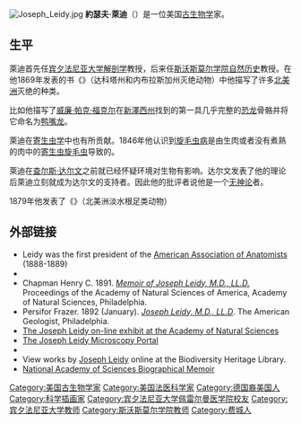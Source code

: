 {{Infobox scientist
|name              = 約瑟夫·萊迪<br>Joseph Leidy
|image             = Joseph Leidy by Gilbert Studios c1870.jpg
|image_size        = 175px
|caption           = Joseph Leidy ''circa'' 1870
|birth_date        = {{Birth date|1823|09|09|mf=yes}}
|birth_place       = {{USA}}[[宾夕法尼亚州|宾夕法尼亚州]][[费城|费城]]
|death_date        = {{Death date and age|1891|04|30|1823|09|09|mf=yes}}
|death_place       = {{USA}}[[宾夕法尼亚州|宾夕法尼亚州]][[费城|费城]]
|residence         = 
|citizenship       = 
|nationality       = {{USA}}
|ethnicity         = 
|field             = [[古生物学|古生物学]]，[[解剖学|解剖学]]，[[寄生虫学|寄生虫学]]
|work_institutions = [[卓克索大学|卓克索大学]]自然科学院<br/> [[宾夕法尼亚大学|宾夕法尼亚大学]]<br/> [[Wagner_Free_Institute_of_Science|Wagner Free Institute of Science]]
|alma_mater        = 
|doctoral_advisor  = 
|doctoral_students = 
|known_for         = 
|author_abbrev_bot = 
|author_abbrev_zoo = 
|influences        = 
|influenced        = 
|prizes            = [[莱尔奖章|莱尔奖章]] {{small|(1884)}}
|religion          = 
|footnotes         = 
|signature         = Joseph Leidy signature.jpg
}}

[[File:Joseph_Leidy.jpg|thumb]]
'''約瑟夫·萊迪'''（{{bd|1823年|9月9日|1891年|4月30日}}）是一位美国[[古生物学|古生物学]]家。

==生平==
萊迪首先任[[宾夕法尼亚大学|宾夕法尼亚大学]][[解剖学|解剖学]]教授，后来任[[斯沃斯莫尔学院|斯沃斯莫尔学院]][[自然历史|自然历史]]教授。在他1869年发表的书《{{lang|en|Extinct Fauna of Dakota and Nebraska}}》（达科塔州和内布拉斯加州灭绝动物）中他描写了许多[[北美洲|北美洲]]灭绝的种类。

比如他描写了[[威廉·帕克·福克尔|威廉·帕克·福克尔]]在[[新澤西州|新澤西州]]找到的第一具几乎完整的[[恐龙|恐龙]]骨骼并将它命名为[[鸭嘴龙|鸭嘴龙]]。

萊迪在[[寄生虫学|寄生虫学]]中也有所贡献。1846年他认识到[[旋毛虫病|旋毛虫病]]是由生肉或者没有煮熟的肉中的[[寄生虫|寄生虫]][[旋毛虫|旋毛虫]]导致的。

萊迪在[[查尔斯·达尔文|查尔斯·达尔文]]之前就已经怀疑环境对生物有影响。达尔文发表了他的理论后萊迪立刻就成为达尔文的支持者。因此他的批评者说他是一个[[无神论|无神论]]者。

1879年他发表了《{{lang|en|Fresh-water Rhizopods of North America}}》（北美洲淡水根足类动物）

==外部链接==
{{Wikisource1911Enc|Leidy, Joseph}}
* Leidy was the first president of the [https://web.archive.org/web/20190404042736/https://www.anatomy.org/ American Association of Anatomists] (1888-1889)
* {{Internet Archive author |sname=Joseph Leidy}}
* Chapman Henry C. 1891. [https://archive.org/details/memoirofjosephle00chaprich ''Memoir of Joseph Leidy, M.D., LL.D.''] Proceedings of the Academy of Natural Sciences of America, Academy of Natural Sciences, Philadelphia.
* Persifor Frazer. 1892 (January). [https://archive.org/details/josephleidymdlld00frazrich ''Joseph Leidy, M.D., LL.D'']. The American Geologist, Philadelphia.
*[https://web.archive.org/web/20061008183044/http://www.ansp.org/museum/leidy/index.php The Joseph Leidy on-line exhibit at the Academy of Natural Sciences]
*[http://www.xmission.com/~psneeley/Personal/Leidy.htm The Joseph Leidy Microscopy Portal] {{Wayback|url=http://www.xmission.com/~psneeley/Personal/Leidy.htm |date=20110927041258 }}
*{{Find a Grave|36496951}}
* View works by [http://biodiversitylibrary.org/creator/1271 Joseph Leidy] {{Wayback|url=http://biodiversitylibrary.org/creator/1271 |date=20120904084216 }} online at the Biodiversity Heritage Library.
*[http://www.nasonline.org/publications/biographical-memoirs/memoir-pdfs/leidy-joseph.pdf National Academy of Sciences Biographical Memoir] {{Wayback|url=http://www.nasonline.org/publications/biographical-memoirs/memoir-pdfs/leidy-joseph.pdf |date=20161009155814 }}

{{Authority control}}
{{DEFAULTSORT:Leidy, Joseph}}
[[Category:美国古生物学家|Category:美国古生物学家]]
[[Category:美国法医科学家|Category:美国法医科学家]]
[[Category:德国裔美国人|Category:德国裔美国人]]
[[Category:科学插画家|Category:科学插画家]]
[[Category:宾夕法尼亚大学佩雷尔曼医学院校友|Category:宾夕法尼亚大学佩雷尔曼医学院校友]]
[[Category:宾夕法尼亚大学教师|Category:宾夕法尼亚大学教师]]
[[Category:斯沃斯莫尔学院教师|Category:斯沃斯莫尔学院教师]]
[[Category:费城人|Category:费城人]]